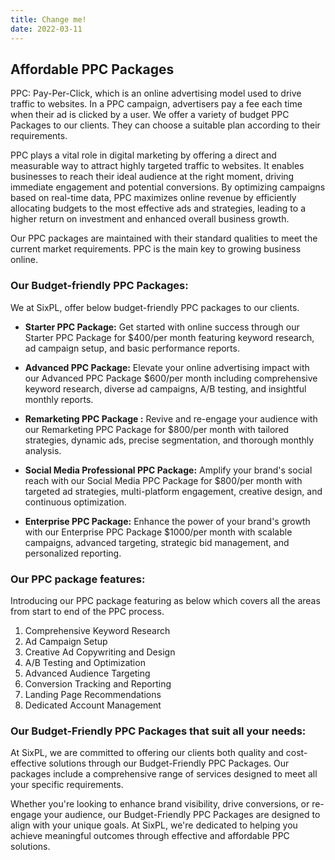 ```yaml
---
title: Change me!
date: 2022-03-11
---
```


## Affordable PPC Packages

PPC: Pay-Per-Click, which is an online advertising model used to drive traffic to websites. In a PPC campaign, advertisers pay a fee each time when their ad is clicked by a user. We offer a variety of budget PPC Packages to our clients. They can choose a suitable plan according to their requirements.

PPC plays a vital role in digital marketing by offering a direct and measurable way to attract highly targeted traffic to websites. It enables businesses to reach their ideal audience at the right moment, driving immediate engagement and potential conversions. By optimizing campaigns based on real-time data, PPC maximizes online revenue by efficiently allocating budgets to the most effective ads and strategies, leading to a higher return on investment and enhanced overall business growth.

Our PPC packages are maintained with their standard qualities to meet the current market requirements. PPC is the main key to growing business online.


### Our Budget-friendly PPC Packages:

We at SixPL, offer below budget-friendly PPC packages to our clients.

- **Starter PPC Package:** Get started with online success through our Starter PPC Package for $400/per month featuring keyword research, ad campaign setup, and basic performance reports.

- **Advanced PPC Package:** Elevate your online advertising impact with our Advanced PPC Package $600/per month including comprehensive keyword research, diverse ad campaigns, A/B testing, and insightful monthly reports.

- **Remarketing PPC Package :** Revive and re-engage your audience with our Remarketing PPC Package for $800/per month with tailored strategies, dynamic ads, precise segmentation, and thorough monthly analysis.

- **Social Media Professional PPC Package:** Amplify your brand's social reach with our Social Media PPC Package for $800/per month with targeted ad strategies, multi-platform engagement, creative design, and continuous optimization.

- **Enterprise PPC Package:**  Enhance the power of your brand's growth with our Enterprise PPC Package $1000/per month with scalable campaigns, advanced targeting, strategic bid management, and personalized reporting.

### Our PPC package features:

Introducing our PPC package featuring as below which covers all the areas from start to end of the PPC process.

1. 	Comprehensive Keyword Research
2. 	Ad Campaign Setup
3. 	Creative Ad Copywriting and Design
4. 	A/B Testing and Optimization
5. 	Advanced Audience Targeting
6. 	Conversion Tracking and Reporting
7. 	Landing Page Recommendations
8. 	Dedicated Account Management

### Our Budget-Friendly PPC Packages that suit all your needs:

At SixPL, we are committed to offering our clients both quality and cost-effective solutions through our Budget-Friendly PPC Packages. Our packages include a comprehensive range of services designed to meet all your specific requirements.

Whether you're looking to enhance brand visibility, drive conversions, or re-engage your audience, our Budget-Friendly PPC Packages are designed to align with your unique goals. At SixPL, we're dedicated to helping you achieve meaningful outcomes through effective and affordable PPC solutions.